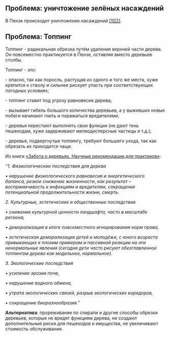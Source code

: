 == Проблема: уничтожение зелёных насаждений ==
В Пензе происходит уничтожение насаждений [https://vk.com/wall-185045764_1283 [1<nowiki>]</nowiki>][http://ng58.ru/news/society/v_penze_unichtozhayut_derevya/ [2<nowiki>]</nowiki>].
== Проблема: Топпинг ==
Топпинг - радикальная обрезка путём удаления верхней части дерева. Он повсеместно практикуется в Пензе, оставляя вместо деревьев столбы.

Топпинг - это:

- опасно, так как поросль, растущая из одного и того же места, хуже крепится к стволу и сильнее рискует упасть при соответствующих погодных условиях; 

- топпинг ставит под угрозу равновесие дерева;

- вызывает гибель большого количества деревьев, а у выживших новые побеги
начинают гнить и поражаться вредителями;

- деревья перестают выполнять свои функции (не дают тень пешеходам, хуже задерживают мелкодисперсные частицы и т.д.);

- деревья, подвергнутые топпингу, требуют большего ухода, так как обрезать их
приходится чаще.

Из книги [https://www.researchgate.net/publication/311517640_ZABOTA_O_DEREVAH_Naucnye_rekomendacii_dla_praktikov_Chapter_Neobhodimye_principy_posadki_pridoroznyh_derevev_i_nadzora_za_rabotami «Забота о деревьях. Научные рекомендации для практиков»]:

''“1. Физиологические последствия для дерева''

''• нарушение физиологического равновесия и энергетического баланса, резкое
снижение жизненности, как результат – восприимчивость к инфекциям и вредителям, сокращение потенциальной продолжительности жизни, смерть.''

''2. Культурные, эстетические и общественные последствия''

''• снижение культурной ценности ландшафта, часто в масштабе региона,''

''• деморализация в итоге повсеместного игнорирования норм права,''

''• эстетическая деморализация детей и молодёжи, с юного возраста привыкающих к
плохим примерам и пассивной реакции на эти ненормальные явления (сегодня дети часто рисуют обезглавленное топпингом дерево как модельное, нормальное).''

''3. Экологические последствия''

''• усиление эрозии почв,''

''• нарушение водного обмена,''

''• утрата экологических связей, разрыв экологических коридоров,''

''• сокращение биоразнообразия.''”

'''Альтернатива''': прореживание по спирали и другие способы обрезки деревьев, которые не вредят функциям дерева, не создают дополнительные риски для пешеходов и имущества, не увеличивают стоимость обслуживания.
